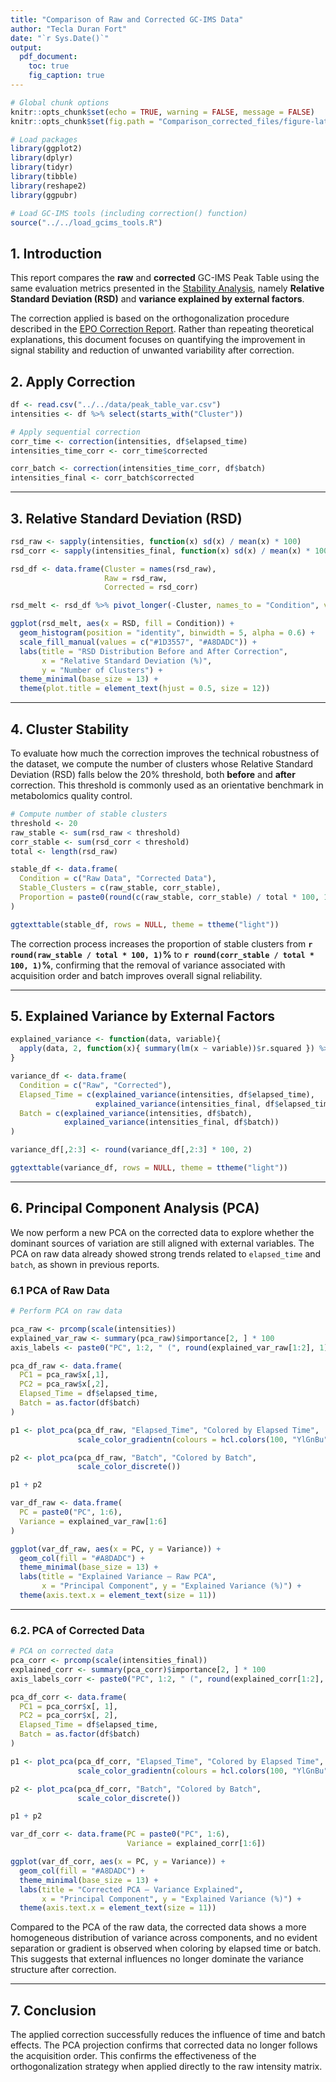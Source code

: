 ```yaml
---
title: "Comparison of Raw and Corrected GC-IMS Data"
author: "Tecla Duran Fort"
date: "`r Sys.Date()`"
output:
  pdf_document:
    toc: true
    fig_caption: true
---
```


```r
# Global chunk options
knitr::opts_chunk$set(echo = TRUE, warning = FALSE, message = FALSE)
knitr::opts_chunk$set(fig.path = "Comparison_corrected_files/figure-latex/")

# Load packages
library(ggplot2)
library(dplyr)
library(tidyr)
library(tibble)
library(reshape2)
library(ggpubr)

# Load GC-IMS tools (including correction() function)
source("../../load_gcims_tools.R")
```



## 1. Introduction

This report compares the **raw** and **corrected** GC-IMS Peak Table using the same evaluation metrics presented in the [Stability Analysis](https://github.com/tecladuran/gcims-workflows/blob/main/docs/stability_analysis.md), namely **Relative Standard Deviation (RSD)** and **variance explained by external factors**.

The correction applied is based on the orthogonalization procedure described in the [EPO Correction Report](https://github.com/tecladuran/gcims-workflows/blob/main/docs/epo_correction.md). Rather than repeating theoretical explanations, this document focuses on quantifying the improvement in signal stability and reduction of unwanted variability after correction.



## 2. Apply Correction

```r
df <- read.csv("../../data/peak_table_var.csv")
intensities <- df %>% select(starts_with("Cluster"))

# Apply sequential correction
corr_time <- correction(intensities, df$elapsed_time)
intensities_time_corr <- corr_time$corrected

corr_batch <- correction(intensities_time_corr, df$batch)
intensities_final <- corr_batch$corrected
```

---

## 3. Relative Standard Deviation (RSD)

```r
rsd_raw <- sapply(intensities, function(x) sd(x) / mean(x) * 100)
rsd_corr <- sapply(intensities_final, function(x) sd(x) / mean(x) * 100)

rsd_df <- data.frame(Cluster = names(rsd_raw),
                     Raw = rsd_raw,
                     Corrected = rsd_corr)

rsd_melt <- rsd_df %>% pivot_longer(-Cluster, names_to = "Condition", values_to = "RSD")

ggplot(rsd_melt, aes(x = RSD, fill = Condition)) +
  geom_histogram(position = "identity", binwidth = 5, alpha = 0.6) +
  scale_fill_manual(values = c("#1D3557", "#A8DADC")) +
  labs(title = "RSD Distribution Before and After Correction",
       x = "Relative Standard Deviation (%)",
       y = "Number of Clusters") +
  theme_minimal(base_size = 13) +
  theme(plot.title = element_text(hjust = 0.5, size = 12))
```

---



## 4. Cluster Stability 

To evaluate how much the correction improves the technical robustness of the dataset, we compute the number of clusters whose Relative Standard Deviation (RSD) falls below the 20% threshold, both **before** and **after** correction. This threshold is commonly used as an orientative benchmark in metabolomics quality control.

```r

# Compute number of stable clusters
threshold <- 20
raw_stable <- sum(rsd_raw < threshold)
corr_stable <- sum(rsd_corr < threshold)
total <- length(rsd_raw)

stable_df <- data.frame(
  Condition = c("Raw Data", "Corrected Data"),
  Stable_Clusters = c(raw_stable, corr_stable),
  Proportion = paste0(round(c(raw_stable, corr_stable) / total * 100, 1), " %")
)

ggtexttable(stable_df, rows = NULL, theme = ttheme("light"))
```

The correction process increases the proportion of stable clusters from **`r round(raw_stable / total * 100, 1)`%** to **`r round(corr_stable / total * 100, 1)`%**, confirming that the removal of variance associated with acquisition order and batch improves overall signal reliability.

---

## 5. Explained Variance by External Factors

```r
explained_variance <- function(data, variable){
  apply(data, 2, function(x){ summary(lm(x ~ variable))$r.squared }) %>% mean()
}

variance_df <- data.frame(
  Condition = c("Raw", "Corrected"),
  Elapsed_Time = c(explained_variance(intensities, df$elapsed_time),
                   explained_variance(intensities_final, df$elapsed_time)),
  Batch = c(explained_variance(intensities, df$batch),
            explained_variance(intensities_final, df$batch))
)

variance_df[,2:3] <- round(variance_df[,2:3] * 100, 2)

ggtexttable(variance_df, rows = NULL, theme = ttheme("light"))
```

---

## 6. Principal Component Analysis (PCA)

We now perform a new PCA on the corrected data to explore whether the dominant sources of variation are still aligned with external variables. The PCA on raw data already showed strong trends related to `elapsed_time` and `batch`, as shown in previous reports.

### 6.1 PCA of Raw Data 
```r
# Perform PCA on raw data

pca_raw <- prcomp(scale(intensities))
explained_var_raw <- summary(pca_raw)$importance[2, ] * 100
axis_labels <- paste0("PC", 1:2, " (", round(explained_var_raw[1:2], 1), "%)")

pca_df_raw <- data.frame(
  PC1 = pca_raw$x[,1],
  PC2 = pca_raw$x[,2],
  Elapsed_Time = df$elapsed_time,
  Batch = as.factor(df$batch)
)
```

```r
p1 <- plot_pca(pca_df_raw, "Elapsed_Time", "Colored by Elapsed Time",
               scale_color_gradientn(colours = hcl.colors(100, "YlGnBu")))

p2 <- plot_pca(pca_df_raw, "Batch", "Colored by Batch",
               scale_color_discrete())

p1 + p2
```

```r
var_df_raw <- data.frame(
  PC = paste0("PC", 1:6),
  Variance = explained_var_raw[1:6]
)

ggplot(var_df_raw, aes(x = PC, y = Variance)) +
  geom_col(fill = "#A8DADC") +
  theme_minimal(base_size = 13) +
  labs(title = "Explained Variance — Raw PCA",
       x = "Principal Component", y = "Explained Variance (%)") +
  theme(axis.text.x = element_text(size = 11))
```

---

### 6.2. PCA of Corrected Data
```r
# PCA on corrected data
pca_corr <- prcomp(scale(intensities_final))
explained_corr <- summary(pca_corr)$importance[2, ] * 100
axis_labels_corr <- paste0("PC", 1:2, " (", round(explained_corr[1:2], 1), "%)")

pca_df_corr <- data.frame(
  PC1 = pca_corr$x[, 1],
  PC2 = pca_corr$x[, 2],
  Elapsed_Time = df$elapsed_time,
  Batch = as.factor(df$batch)
)
```


```r

p1 <- plot_pca(pca_df_corr, "Elapsed_Time", "Colored by Elapsed Time",
               scale_color_gradientn(colours = hcl.colors(100, "YlGnBu")))

p2 <- plot_pca(pca_df_corr, "Batch", "Colored by Batch",
               scale_color_discrete())

p1 + p2
```

```r

var_df_corr <- data.frame(PC = paste0("PC", 1:6),
                          Variance = explained_corr[1:6])

ggplot(var_df_corr, aes(x = PC, y = Variance)) +
  geom_col(fill = "#A8DADC") +
  theme_minimal(base_size = 13) +
  labs(title = "Corrected PCA — Variance Explained",
       x = "Principal Component", y = "Explained Variance (%)") +
  theme(axis.text.x = element_text(size = 11))
```

Compared to the PCA of the raw data, the corrected data shows a more homogeneous distribution of variance across components, and no evident separation or gradient is observed when coloring by elapsed time or batch. This suggests that external influences no longer dominate the variance structure after correction.

---


## 7. Conclusion

The applied correction successfully reduces the influence of time and batch effects. The PCA projection confirms that corrected data no longer follows the acquisition order. This confirms the effectiveness of the orthogonalization strategy when applied directly to the raw intensity matrix.


